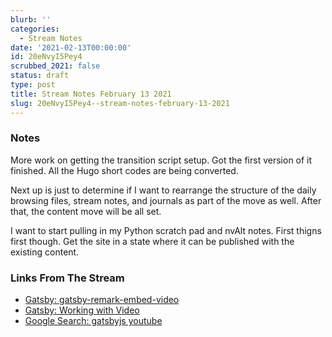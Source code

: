 ```yaml
---
blurb: ''
categories:
  - Stream Notes
date: '2021-02-13T00:00:00'
id: 20eNvyI5Pey4
scrubbed_2021: false
status: draft
type: post
title: Stream Notes February 13 2021
slug: 20eNvyI5Pey4--stream-notes-february-13-2021
---
```


### Notes

More work on getting the transition script setup. Got the first version of it finished. All the Hugo short codes are being converted. 

Next up is just to determine if I want to rearrange the structure of the daily browsing files, stream notes, and journals as part of the move as well. After that, the content move will be all set. 

I want to start pulling in my Python scratch pad and nvAlt notes. First thigns first though. Get the site in a state where it can be published with the existing content.

### Links From The Stream

- [Gatsby: gatsby-remark-embed-video](https://www.gatsbyjs.com/plugins/gatsby-remark-embed-video/?=video)
- [Gatsby: Working with Video](https://www.gatsbyjs.com/docs/how-to/images-and-media/working-with-video/)
- [Google Search: gatsbyjs youtube](https://www.google.com/search?newwindow=1&client=safari&rls=en&ei=-XsoYMjXHseMwbkP_omg8Ao&q=gatsbyjs+youtube&oq=gatsbyjs+youtube&gs_lcp=Cgdnd3Mtd2l6EAMyAggAOgcIABCwAxBDOgcIABBHELADOgQIABANOgYIABAHEB46BggAEA0QHjoICAAQDRAFEB5Q3ilYzypg9ixoAXACeACAAeEBiAHxApIBBTIuMC4xmAEAoAEBqgEHZ3dzLXdpesgBCsABAQ&sclient=gws-wiz&ved=0ahUKEwiIuM_tm-juAhVHRjABHf4ECK4Q4dUDCAw&uact=5)
